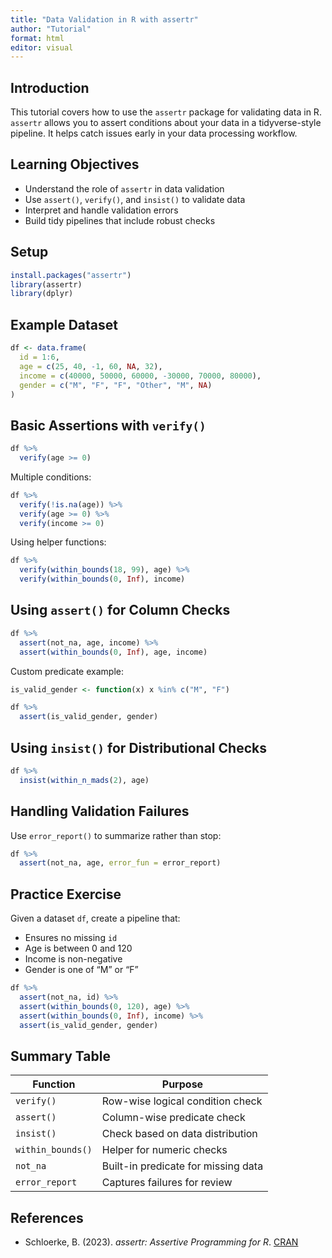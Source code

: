 ```yaml
---
title: "Data Validation in R with assertr"
author: "Tutorial"
format: html
editor: visual
---
```


## Introduction

This tutorial covers how to use the `assertr` package for validating data in R. `assertr` allows you to assert conditions about your data in a tidyverse-style pipeline. It helps catch issues early in your data processing workflow.

## Learning Objectives

- Understand the role of `assertr` in data validation
- Use `assert()`, `verify()`, and `insist()` to validate data
- Interpret and handle validation errors
- Build tidy pipelines that include robust checks

## Setup

```r
install.packages("assertr")
library(assertr)
library(dplyr)
```

## Example Dataset

```r
df <- data.frame(
  id = 1:6,
  age = c(25, 40, -1, 60, NA, 32),
  income = c(40000, 50000, 60000, -30000, 70000, 80000),
  gender = c("M", "F", "F", "Other", "M", NA)
)
```

## Basic Assertions with `verify()`

```r
df %>%
  verify(age >= 0)
```

Multiple conditions:

```r
df %>%
  verify(!is.na(age)) %>%
  verify(age >= 0) %>%
  verify(income >= 0)
```

Using helper functions:

```r
df %>%
  verify(within_bounds(18, 99), age) %>%
  verify(within_bounds(0, Inf), income)
```

## Using `assert()` for Column Checks

```r
df %>%
  assert(not_na, age, income) %>%
  assert(within_bounds(0, Inf), age, income)
```

Custom predicate example:

```r
is_valid_gender <- function(x) x %in% c("M", "F")

df %>%
  assert(is_valid_gender, gender)
```

## Using `insist()` for Distributional Checks

```r
df %>%
  insist(within_n_mads(2), age)
```

## Handling Validation Failures

Use `error_report()` to summarize rather than stop:

```r
df %>%
  assert(not_na, age, error_fun = error_report)
```

## Practice Exercise

Given a dataset `df`, create a pipeline that:

- Ensures no missing `id`
- Age is between 0 and 120
- Income is non-negative
- Gender is one of "M" or "F"

```r
df %>%
  assert(not_na, id) %>%
  assert(within_bounds(0, 120), age) %>%
  assert(within_bounds(0, Inf), income) %>%
  assert(is_valid_gender, gender)
```

## Summary Table

| Function    | Purpose                              |
|-------------|--------------------------------------|
| `verify()`  | Row-wise logical condition check     |
| `assert()`  | Column-wise predicate check          |
| `insist()`  | Check based on data distribution     |
| `within_bounds()` | Helper for numeric checks     |
| `not_na`    | Built-in predicate for missing data  |
| `error_report` | Captures failures for review     |

## References

- Schloerke, B. (2023). *assertr: Assertive Programming for R*. [CRAN](https://cran.r-project.org/package=assertr)
